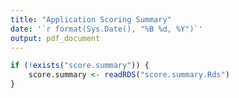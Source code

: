 ```yaml
---
title: "Application Scoring Summary"
date: '`r format(Sys.Date(), "%B %d, %Y")`'
output: pdf_document
---
```


```r
if (!exists("score.summary")) {
    score.summary <- readRDS("score.summary.Rds")
}
```

```r

```

